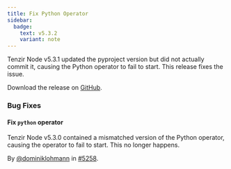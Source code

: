 ```yaml
---
title: Fix Python Operator
sidebar:
  badge:
    text: v5.3.2
    variant: note
---
```


Tenzir Node v5.3.1 updated the pyproject version but did not actually commit it, causing the Python operator to fail to start. This release fixes the issue.

Download the release on [GitHub](https://github.com/tenzir/tenzir/releases/tag/v5.3.2).

### Bug Fixes

#### Fix `python` operator

Tenzir Node v5.3.0 contained a mismatched version of the Python operator,
causing the operator to fail to start. This no longer happens.

By [@dominiklohmann](https://github.com/dominiklohmann) in [#5258](https://github.com/tenzir/tenzir/pull/5258).
